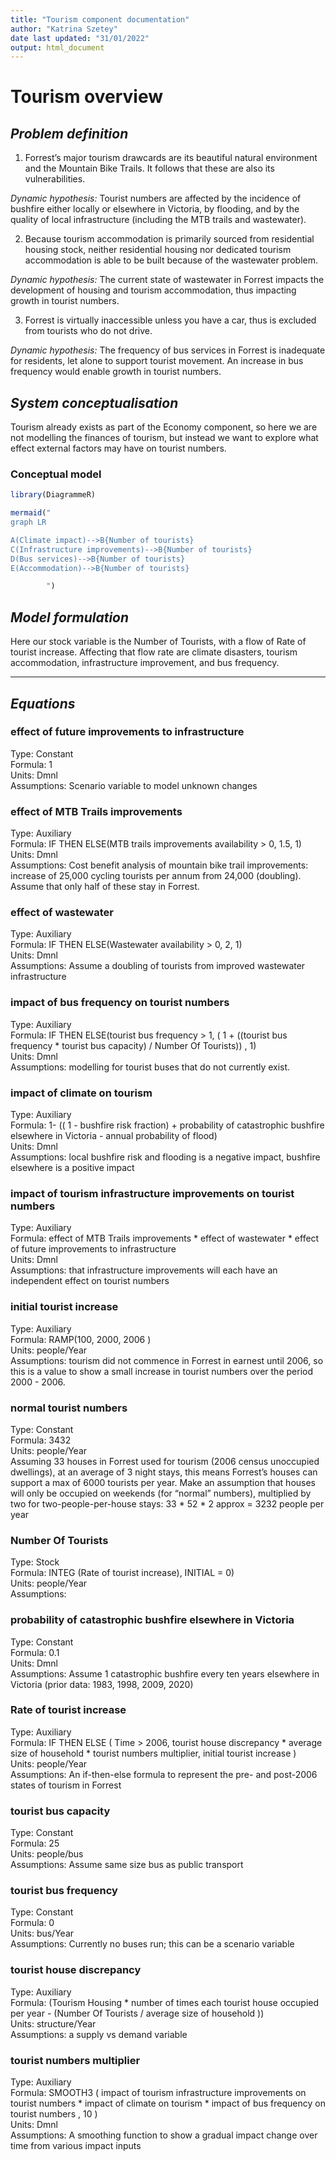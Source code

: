 ```yaml
---
title: "Tourism component documentation"
author: "Katrina Szetey"
date last updated: "31/01/2022"
output: html_document
---
```


# Tourism overview


## *Problem definition*

1. Forrest’s major tourism drawcards are its beautiful natural environment and the Mountain Bike Trails. It follows that these are also its vulnerabilities.

*Dynamic hypothesis:*
Tourist numbers are affected by the incidence of bushfire either locally or elsewhere in Victoria, by flooding,   and by the quality of local infrastructure (including the MTB trails and wastewater).

2. Because tourism accommodation is primarily sourced from residential housing stock, neither residential housing nor dedicated tourism accommodation is able to be built because of the wastewater problem.
 
*Dynamic hypothesis:*
The current state of wastewater in Forrest impacts the development of housing and tourism accommodation, thus   impacting growth in tourist numbers.

3. Forrest is virtually inaccessible unless you have a car, thus is excluded from tourists who do not drive.

*Dynamic hypothesis:*
The frequency of bus services in Forrest is inadequate for residents, let alone to support tourist movement. An   increase in bus frequency would enable growth in tourist numbers.

## *System conceptualisation*

Tourism already exists as part of the Economy component, so here we are not modelling the finances of tourism, but instead we want to explore what effect external factors may have on tourist numbers.

### Conceptual model
```r
library(DiagrammeR)

mermaid("
graph LR

A(Climate impact)-->B{Number of tourists}
C(Infrastructure improvements)-->B{Number of tourists}
D(Bus services)-->B{Number of tourists}
E(Accommodation)-->B{Number of tourists}

        ")

```



## *Model formulation*

Here our stock variable is the Number of Tourists, with a flow of Rate of tourist increase. Affecting that flow rate are climate disasters, tourism accommodation, infrastructure improvement, and bus frequency.

***

## *Equations*

### effect of future improvements to infrastructure  

Type: Constant  
Formula: 1  
Units: Dmnl  
Assumptions: Scenario variable to model unknown changes  

### effect of MTB Trails improvements  

Type: Auxiliary  
Formula: IF THEN ELSE(MTB trails improvements availability > 0, 1.5, 1)  
Units: Dmnl  
Assumptions: Cost benefit analysis of mountain bike trail improvements: increase of 25,000 cycling tourists per annum from 24,000 (doubling). Assume that only half of these stay in Forrest.  

### effect of wastewater  

Type: Auxiliary  
Formula: IF THEN ELSE(Wastewater availability > 0, 2, 1)  
Units: Dmnl  
Assumptions: Assume a doubling of tourists from improved wastewater infrastructure  

### impact of bus frequency on tourist numbers  

Type: Auxiliary  
Formula: IF THEN ELSE(tourist bus frequency > 1, ( 1 + ((tourist bus frequency * tourist bus capacity) / Number Of Tourists)) , 1)  
Units: Dmnl  
Assumptions: modelling for tourist buses that do not currently exist.  

### impact of climate on tourism  

Type: Auxiliary  
Formula: 1- (( 1 - bushfire risk fraction) + probability of catastrophic bushfire elsewhere in Victoria - annual probability of flood)  
Units: Dmnl  
Assumptions: local bushfire risk and flooding is a negative impact, bushfire elsewhere is a positive impact  

### impact of tourism infrastructure improvements on tourist numbers  

Type: Auxiliary  
Formula: effect of MTB Trails improvements * effect of wastewater * effect of future improvements to infrastructure  
Units: Dmnl  
Assumptions: that infrastructure improvements will each have an independent effect on tourist numbers  

### initial tourist increase  

Type: Auxiliary  
Formula: RAMP(100, 2000, 2006 )  
Units: people/Year  
Assumptions: tourism did not commence in Forrest in earnest until 2006, so this is a value to show a small increase in tourist numbers over the period 2000 - 2006.  

### normal tourist numbers  

Type: Constant   
Formula: 3432  
Units: people/Year  
Assuming 33 houses in Forrest used for tourism (2006 census unoccupied dwellings), at an average of 3 night stays, this means Forrest's houses can support a max of 6000 tourists per year. Make an assumption that houses will only be occupied on weekends (for "normal" numbers), multiplied by two for two-people-per-house stays: 33 * 52 * 2 approx = 3232 people per year  

### Number Of Tourists  

Type: Stock  
Formula: INTEG (Rate of tourist increase), INITIAL = 0)  
Units: people/Year  
Assumptions:  

### probability of catastrophic bushfire elsewhere in Victoria

Type: Constant  
Formula: 0.1  
Units: Dmnl  
Assumptions: Assume 1 catastrophic bushfire every ten years elsewhere in Victoria (prior data: 1983, 1998, 2009, 2020)  

### Rate of tourist increase  

Type: Auxiliary  
Formula: IF THEN ELSE ( Time > 2006, tourist house discrepancy * average size of household * tourist numbers multiplier, initial tourist increase )  
Units: people/Year  
Assumptions: An if-then-else formula to represent the pre- and post-2006 states of tourism in Forrest  

### tourist bus capacity 

Type: Constant  
Formula: 25  
Units: people/bus  
Assumptions: Assume same size bus as public transport  

### tourist bus frequency  

Type: Constant   
Formula: 0  
Units: bus/Year  
Assumptions: Currently no buses run; this can be a scenario variable  

### tourist house discrepancy  

Type: Auxiliary  
Formula: (Tourism Housing * number of times each tourist house occupied per year - (Number Of Tourists / average size of household ))  
Units: structure/Year  
Assumptions: a supply vs demand variable  

### tourist numbers multiplier  
    
Type: Auxiliary  
Formula: SMOOTH3 ( impact of tourism infrastructure improvements on tourist numbers * impact of climate on tourism * impact of bus frequency on tourist numbers , 10 )  
Units: Dmnl  
Assumptions: A smoothing function to show a gradual impact change over time from various impact inputs  
